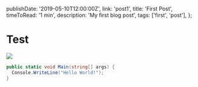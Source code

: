   publishDate: '2019-05-10T12:00:00Z',
  link: 'post1',
  title: 'First Post',
  timeToRead: '1 min',
  description: 'My first blog post',
  tags: ['first', 'post'],
};


# Test

<img src={Image} />

```csharp
public static void Main(string[] args) {
  Console.WriteLine("Hello World!");
}
```
